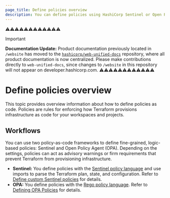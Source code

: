 ```yaml
---
page_title: Define policies overview
description: You can define policies using HashiCorp Sentinel or Open Policy Agent (OPA). Learn how to define policies for governing how Terraform provisions infrastructure.
---
```

⚠️⚠️⚠️⚠️⚠️⚠️⚠️⚠️⚠️⚠️⚠️⚠️
> [!IMPORTANT]  
> **Documentation Update:** Product documentation previously located in `/website` has moved to the [`hashicorp/web-unified-docs`](https://github.com/hashicorp/web-unified-docs) repository, where all product documentation is now centralized. Please make contributions directly to `web-unified-docs`, since changes to `/website` in this repository will not appear on developer.hashicorp.com.
⚠️⚠️⚠️⚠️⚠️⚠️⚠️⚠️⚠️⚠️⚠️⚠️

# Define policies overview

This topic provides overview information about how to define policies as code. Policies are rules for enforcing how Terraform provisions infrastructure as code for your workspaces and projects.

## Workflows

You can use two policy-as-code frameworks to define fine-grained, logic-based policies: Sentinel and Open Policy Agent (OPA). Depending on the settings, policies can act as advisory warnings or firm requirements that prevent Terraform from provisioning infrastructure.

- **Sentinel:** You define policies with the [Sentinel policy language](/sentinel/docs/concepts/language) and use imports to parse the Terraform plan, state, and configuration. Refer to [Define custom Sentinel policies](/terraform/cloud-docs/policy-enforcement/define-policies/custom-sentinel) for details.
- **OPA:** You define policies with the [Rego policy language](https://www.openpolicyagent.org/docs/latest/policy-language/). Refer to [Defining OPA Policies](/terraform/cloud-docs/policy-enforcement/define-policies/opa) for details.
